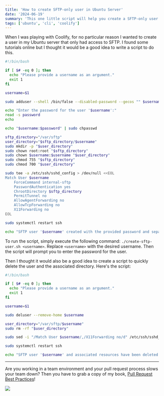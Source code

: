 ```yaml
---
title: 'How to create SFTP-only user in Ubuntu Server'
date: '2024-06-19'
summary: 'This one little script will help you create a SFTP-only user in Ubuntu Server in seconds'
tags: ['ubuntu', 'cli', 'coolify']
---
```


When I was playing with Coolify, for no particular reason I wanted to create a user in my Ubuntu server that only had access to SFTP. I found some tutorials online but I thought it would be a good idea to write a script to do this.

```shell:create-sftp-user.sh
#!/bin/bash

if [ $# -eq 0 ]; then
  echo "Please provide a username as an argument."
  exit 1
fi

username=$1

sudo adduser --shell /bin/false --disabled-password --gecos "" $username

echo "Enter the password for the user '$username':"
read -s password
echo

echo "$username:$password" | sudo chpasswd

sftp_directory="/var/sftp"
user_directory="$sftp_directory/$username"
sudo mkdir -p "$user_directory"
sudo chown root:root "$sftp_directory"
sudo chown $username:$username "$user_directory"
sudo chmod 755 "$sftp_directory"
sudo chmod 700 "$user_directory"

sudo tee -a /etc/ssh/sshd_config > /dev/null <<EOL
Match User $username
	ForceCommand internal-sftp
	PasswordAuthentication yes
	ChrootDirectory $sftp_directory
	PermitTunnel no
	AllowAgentForwarding no
	AllowTcpForwarding no
	X11Forwarding no
EOL

sudo systemctl restart ssh

echo "SFTP user '$username' created with the provided password and separate directory."
```

To run the script, simply execute the following command: `./create-sftp-user.sh <username>`. Replace `<username>` with the desired username. Then the script will prompt you to enter the password for the user.

Then I thought it would also be a good idea to create a script to quickly delete the user and the associated directory. Here's the script:

```shell:delete-sftp-user.sh
#!/bin/bash

if [ $# -eq 0 ]; then
  echo "Please provide a username as an argument."
  exit 1
fi

username=$1

sudo deluser --remove-home $username

user_directory="/var/sftp/$username"
sudo rm -rf "$user_directory"

sudo sed -i "/Match User $username/,/X11Forwarding no/d" /etc/ssh/sshd_config

sudo systemctl restart ssh

echo "SFTP user '$username' and associated resources have been deleted."
```

---

Are you working in a team environment and your pull request process slows your team down? Then you have to grab a copy of my book, [Pull Request Best Practices](https://pr.nico.fyi)!

![](/static/images/articles/pull-request-best-practices.png)
